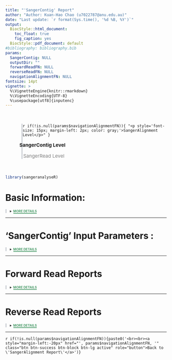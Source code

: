 ```yaml
---
title: "'SangerContig' Report"
author: "Author: Kuan-Hao Chao (u7022787@anu.edu.au)"
date: "Last update: `r format(Sys.time(), '%d %B, %Y')`"
output: 
  BiocStyle::html_document:
    toc_float: true
    fig_caption: yes
  BiocStyle::pdf_document: default
#bibliography: bibliography.bib
params:
  SangerContig: NULL
  outputDir: ""
  forwardReadFN: NULL
  reverseReadFN: NULL
  navigationAlignmentFN: NULL
fontsize: 14pt
vignette: >
  %\VignetteEngine{knitr::rmarkdown}
  %\VignetteEncoding{UTF-8}
  %\usepackage[utf8]{inputenc}
---
```


<link rel="stylesheet" href="https://cdnjs.cloudflare.com/ajax/libs/font-awesome/4.7.0/css/font-awesome.min.css">

<div style="margin-left:50px; padding-left:-50;margin-top:50px; margin-bottom:50px; border-left: 4px solid #d3d6db;">
`r if(!is.null(params$navigationAlignmentFN)){ "<p style='font-size: 15px; margin-left: 2px; color: gray;'>SangerAlignment Level</p>" }`
<p style = "font-size: 15px; font-weight: bold; margin-left:-20px"><i class="fa fa-arrow-circle-right" style="margin-right: 10px; color: green"></i>SangerContig Level</p>
<p style='font-size: 15px; margin-left: 2px; color: gray;'>SangerRead Level</p>
</div>

```r
library(sangeranalyseR)
```


# Basic Information:
<details class="description"><summary data-open="CLOSE" data-close="MORE DETAILS"></summary>

<ul style="list-style-type:disc;">
  <li>**Output Directory : **  <span class="tab">*`r params$outputDir`*</span></li>

  <li>**Input Parent Directory : **  <span class="tab"><i>`r dirname(params$SangerContig@parentDirectory)`</i></span></li>

  <li>**Contig Name : **  <span class="tab"><i>`r basename(params$SangerContig@contigName)`</i></span></li>

  <li>**Trimming Method : **  <span class="tab">*`r params$SangerContig@forwardReadList[[1]]@QualityReport@TrimmingMethod`*</span></li>
  
  <li>**Forward Reads Suffix Regex : **  <span class="tab">*`r params$SangerContig@suffixForwardRegExp`*</span></li>

  <li>**Forward Read Number : **  <span class="tab">*`r length(params$SangerContig@forwardReadList)`*</span></li>

  <li>**Reverse Reads Suffic Regex : **  <span class="tab">*`r params$SangerContig@suffixReverseRegExp`*</span></li>
  
  <li>**Reverse Read Number : **  <span class="tab">*`r length(params$SangerContig@reverseReadList)`*</span></li>
  
</ul>

</details>

---

# 'SangerContig' Input Parameters :
<details class="description"><summary data-open="CLOSE" data-close="MORE DETAILS"></summary>

<ul style="list-style-type:disc;">
  <li>**Minimum Read Number : **  <span class="tab">*`r params$SangerContig@minReadsNum`*</span></li>
  
  <li>**Minimum Fraction Call : **  <span class="tab">*`r params$SangerContig@minFractionCall`*</span></li>

  <li>**Maximum Fraction Lost : **  <span class="tab">*`r params$SangerContig@maxFractionLost`*</span></li>  
  
  <li>**Accept Stop Codons : **  <span class="tab">*`r params$SangerContig@acceptStopCodons`*</span></li>  
  
  <li>**Reading Frame : **  <span class="tab">*`r params$SangerContig@readingFrame`*</span></li>  
  <li>**Reading Frame : **  <span class="tab">*`r params$SangerContig@readingFrame`*</span></li> 

</ul>
</details>

---

# Forward Read Reports

<details class="description"><summary data-open="CLOSE" data-close="MORE DETAILS"></summary>
<ul style="list-style-type:disc;">
```r
if (!is.null(params$forwardReadFN)) {
  for (i in 1:length(params$forwardReadFN)){
      cat('<li style = "margin-top: 35px; font-weight: bold">')
      cat('<a style = "margin-top: -10px" role="button" class="btn btn-info" href="', params$forwardReadFN[[i]], '">')
      cat(paste0('Go to "', basename(params$SangerContig@forwardReadList[[i]]@readFileName), '" Report'))
      cat('</a>\n') 
      cat('</li>')
  }
}
```
</ul>
```r
if (is.null(params$forwardReadFN)) {
    cat("<p style='font-size: 13px; font-weight:bold'> 'includeSangerRead' is 'FALSE'. Forward reads are not included in this report. </p>")
}
```
</details>

---

# Reverse Read Reports

<details class="description"><summary data-open="CLOSE" data-close="MORE DETAILS"></summary>
<ul style="list-style-type:disc;">
```r
if (!is.null(params$reverseReadFN)) {
  for (i in 1:length(params$reverseReadFN)){
      cat('<li style = "margin-top: 35px; font-weight: bold">')
      cat('<a style = "margin-top: -10px" role="button" class="btn btn-info" href="', params$reverseReadFN[[i]], '">')
      cat(paste0('Go to "', basename(params$SangerContig@reverseReadList[[i]]@readFileName), '" Report'))
      cat('</a>\n') 
      cat('</li>')
  }
}
```
</ul>
```r
if (is.null(params$reverseReadFN)) {
    cat("<p style='font-size: 13px; font-weight:bold'> 'includeSangerRead' is 'FALSE'. Reverse reads are not included in this report. </p>")
}
```
</details>

---

`r if(!is.null(params$navigationAlignmentFN)){paste0('<br><br><a style="margin-left:-20px" href="', params$navigationAlignmentFN, '" class="btn btn-success btn-block btn-lg active" role="button">Back to \'SangerAlignment Report\'</a>')}`

<style>
li{
    margin-top: 16px;
}
li:first-child {
    margin-top:0;
}
.tab {position:absolute;left:380px; }

.jexcel_content { 
    height: 60px !important;
}

details.description[open] summary::after {
  content: attr(data-open);
  color: #d45050;
  border-bottom: 2px solid #d45050;
}

details.description:not([open]) summary::after {
  content: attr(data-close);
  color: #4c9c6b;
  border-bottom: 2px solid #4c9c6b;
}

.description {
border-left: 4px solid #d3d6db;
padding-left: 10px;
}
.description summary{
  font-weight: bold;
  font-size: 10px;
  color: #383838;
}
</style>
